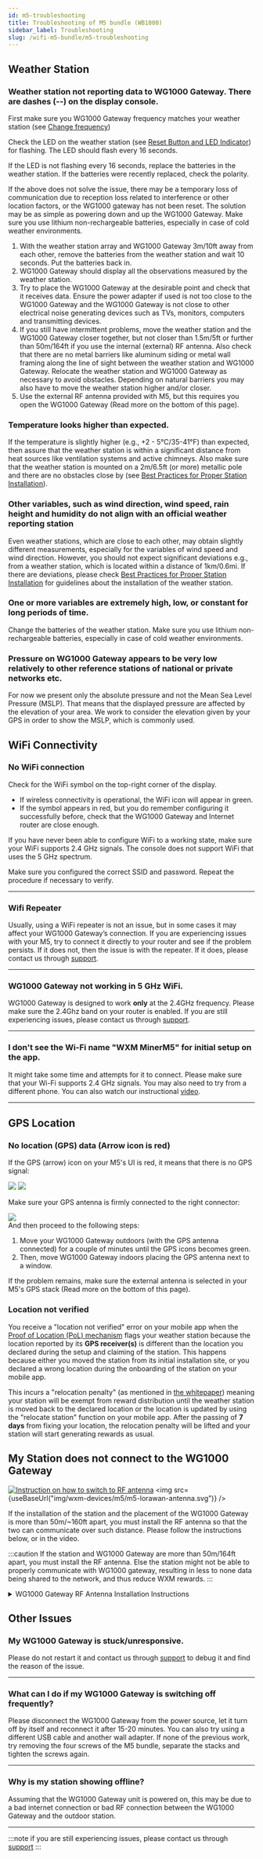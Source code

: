 ```yaml
---
id: m5-troubleshooting
title: Troubleshooting of M5 bundle (WB1000)
sidebar_label: Troubleshooting
slug: /wifi-m5-bundle/m5-troubleshooting
---
```



## Weather Station

### Weather station not reporting data to WG1000 Gateway. There are dashes (--) on the display console.

First make sure you WG1000 Gateway frequency matches your weather station (see [Change frequency](/wxm-devices/wifi-m5-bundle/m5-connect-and-claim#change-frequency-optional))

Check the LED on the weather station (see [Reset Button and LED Indicator](/wxm-devices/wifi-m5-bundle/m5-contents#outdoor-weather-station)) for flashing.
The LED should flash every 16 seconds.

If the LED is not flashing every 16 seconds, replace the batteries in the weather station.
If the batteries were recently replaced, check the polarity.

If the above does not solve the issue, there may be a temporary loss of communication due to reception loss related to interference or other location factors, or the WG1000 gateway has not been reset.
The solution may be as simple as powering down and up the WG1000 Gateway. Make sure you use lithium non-rechargeable batteries, especially in case of cold weather environments.

1. With the weather station array and WG1000 Gateway 3m/10ft away from each other,
   remove the batteries from the weather station and wait 10 seconds. Put the batteries back in.
1. WG1000 Gateway should display all the observations measured by the weather station.
1. Try to place the WG1000 Gateway at the desirable point and check that it receives data.
   Ensure the power adapter if used is not too close to the WG1000 Gateway and the WG1000 Gateway is not close to other electrical noise generating devices
   such as TVs, monitors, computers and transmitting devices.
1. If you still have intermittent problems, move the weather station and the WG1000 Gateway closer together,
   but not closer than 1.5m/5ft or further than 50m/164ft if you use the internal (external) RF antenna.
   Also check that there are no metal barriers like aluminum siding
   or metal wall framing along the line of sight between the weather station and WG1000 Gateway.
   Relocate the weather station and WG1000 Gateway as necessary to avoid obstacles.
   Depending on natural barriers you may also have to move the weather station higher and/or closer.
1. Use the external RF antenna provided with M5, but this requires you open the WG1000 Gateway (Read more on the bottom of this page).

### Temperature looks higher than expected.

If the temperature is slightly higher (e.g., +2 - 5°C/35-41°F) than expected,
then assure that the weather station is within a significant distance from heat sources
like ventilation systems and active chimneys.
Also make sure that the weather station is mounted on a 2m/6.5ft (or more) metallic pole and there are no obstacles close by (see [Best Practices for Proper Station Installation](/wxm-devices/wifi-m5-bundle/install-weather-station#best-practices-for-proper-station-installation)).

### Other variables, such as wind direction, wind speed, rain height and humidity do not align with an official weather reporting station

Even weather stations, which are close to each other, may obtain slightly different measurements,
especially for the variables of wind speed and wind direction. However, you should not expect significant deviations
e.g., from a weather station, which is located within a distance of 1km/0.6mi.
If there are deviations, please check [Best Practices for Proper Station Installation](/wxm-devices/wifi-m5-bundle/install-weather-station#best-practices-for-proper-station-installation) for guidelines about the installation of the weather station.

### One or more variables are extremely high, low, or constant for long periods of time.

Change the batteries of the weather station. Make sure you use lithium non-rechargeable batteries, especially in case of cold weather environments.

### Pressure on WG1000 Gateway appears to be very low relatively to other reference stations of national or private networks etc. 

For now we present only the absolute pressure and not the Mean Sea Level Pressure (MSLP). That means that the displayed pressure are affected by the elevation of your area. We work to consider the elevation given by your GPS in order to show the MSLP, which is commonly used.

## WiFi  Connectivity

### No WiFi  connection

Check for the WiFi  symbol on the top-right corner of the display.

- If wireless connectivity is operational, the WiFi  icon will appear in green.
- If the symbol appears in red, but you do remember configuring it successfully before, check that the WG1000 Gateway and Internet router are close enough.

If you have never been able to configure WiFi  to a working state, make sure your WiFi  supports 2.4 GHz signals. The console does not support WiFi that uses the 5 GHz spectrum.

Make sure you configured the correct SSID and password. Repeat the procedure if necessary to verify.

<hr />

### Wifi Repeater
Usually, using a WiFi repeater is not an issue, but in some cases it may affect your WG1000 Gateway’s connection. If you are experiencing issues with your M5, try to connect it directly to your router and see if the problem persists. If it does not, 
then the issue is with the repeater. If it does, please contact us through [support](https://support.weatherxm.com).

<hr />

### WG1000 Gateway not working in 5 GHz WiFi.
WG1000 Gateway is designed to work **only** at the 2.4GHz frequency. Please make sure the 2.4Ghz band on your router is enabled. If you are still experiencing issues, please contact us through [support](https://support.weatherxm.com).

<hr />

### I don't see the Wi-Fi name "WXM MinerM5" for initial setup on the app.

It might take some time and attempts for it to connect. Please make sure that your Wi-Fi supports 2.4 GHz signals. You may also need to try from a different phone. You can also watch our instructional [video](https://www.youtube.com/watch?v=sUJEwuFq1CE).

<hr />

## GPS Location

### No location (GPS) data (Arrow icon is red)
If the GPS (arrow) icon on your M5's UI is red, it means that there is no GPS signal:
<div class="explanation">
<Tabs groupId="wg1000_ui">
  <TabItem value="wg1000_ui_new" label="UI versions > 0.10.0">
    <img src={useBaseUrl("img/wxm-devices/m5/m5-no-gps-signal-new.png")} />
  </TabItem>
  <TabItem value="wg1000_ui_old" label="Older UI versions">
    <img src={useBaseUrl("img/wxm-devices/m5/m5-no-gps-signal.png")} />
  </TabItem>
</Tabs>
</div>

Make sure your GPS antenna is firmly connected to the right connector:
<div class="explanation">
<img src={useBaseUrl("img/wxm-devices/m5/m5-gps.png")} />
</div>
And then proceed to the following steps:

1. Move your WG1000 Gateway outdoors (with the GPS antenna connected)
   for a couple of minutes until the GPS icons becomes green.
1. Then, move WG1000 Gateway indoors placing the GPS antenna next to a window.

If the problem remains, make sure the external antenna is selected in your M5's GPS stack (Read more on the bottom of this page).

### Location not verified
You receive a "location not verified" error on your mobile app when the [Proof of Location (PoL) mechanism](/rewards/proof-of-location) flags your weather station because the location reported by its **GPS receiver(s)** is different than the location you declared during the setup and claiming of the station. This happens because either you moved the station from its initial installation site, or you declared a wrong location during the onboarding of the station on your mobile app.

This incurs a "relocation penalty" (as mentioned in [the whitepaper](http://weatherxm.com/whitepaper)) meaning your station will be exempt from reward distribution until the weather station is moved back to the declared location or the location is updated by using the "relocate station" function on your mobile app. After the passing of **7 days** from fixing your location, the relocation penalty will be lifted and your station will start generating rewards as usual.

## My Station does not connect to the WG1000 Gateway

<div class="explanation vertical">

   [![Instruction on how to switch to RF antenna](/img/wxm-devices/m5/m5-video-lorawan.png)](https://www.youtube.com/watch?v=FP4rT3FTz0M&)
   <img src={useBaseUrl("img/wxm-devices/m5/m5-lorawan-antenna.svg")} />
</div>
<p>
If the installation of the station and the placement of the WG1000 Gateway is more than 50m/~160ft apart, you must install the RF antenna so that the two can communicate over such distance.
Please follow the instructions below, or in the video.
</p>

:::caution
If the station and WG1000 Gateway are more than 50m/164ft apart, you must install the RF antenna. Else the station might not be able to properly communicate with WG1000 gateway, resulting in less to none data being shared to the network, and thus reduce WXM rewards.
:::

<details class="accordion">

<summary>WG1000 Gateway RF Antenna Installation Instructions</summary>

#### WG1000 Gateway Antenna Troubleshooting

WG1000 Gateway is equipped with two antennas, the GPS and the RF. The GPS antenna is used to determine the location (coordinates) and altitude of the weather station,
while the RF antenna is responsible for the communication between the WG1000 Gateway and the weather station.

On the left side of the WG1000 Gateway you may notice that there are two different caps, a grey for GPS and a blue for RF (labeled as "LoRa" in the cap).
Each of these caps contains a system relevant to the antennas mentioned above.

By default, the external GPS antenna and the internal RF antenna are connected, and there is no need to modify this.

The antenna plugs are VERY SENSITIVE so it is NOT recommended to switch cables unless there is a serious problem.

#### Switch external/internal GPS antenna

The WG1000 Gateway uses by default the external GPS antenna, which should be connected to the port on the grey GPS cap,
In case you desire to change the internal/external GPS antenna, follow the following steps:

1. Unscrew and remove the four screws behind the WG1000 Gateway.
1. Remove the first cap. You may use a flat-head screwdriver to separate the cap from the rest of the WG1000 Gateway.
1. You will notice two small cables, one coming from the port on the side and one coming from a small chip.
   Remove the cable, which is connected to a specific reception on the green board and connect the desired cable to the same reception.
1. Clasp the cap back and screw the device.
1. In case you changed to the external GPS antenna, connect the external antenna to the corresponding port on the side of the WG1000 Gateway.

#### Switch external/internal RF antenna

The WG1000 Gateway beta v1 uses by default the internal RF antenna.
In case you desire to change the internal/external RF antenna, follow the following steps:

1. Unscrew and remove the four screws behind the WG1000 Gateway.
1. Remove the first cap. You may use a flat-head screwdriver to separate the cap from the rest of the WG1000 Gateway.
1. Remove the grey GPS cap. Again you may use a flat-head screwdriver to separate the cap from the rest of the WG1000 Gateway.
1. You will notice two small cables, one coming from the port on the side and one coming from an edge of the green board.
   Remove the cable, which is connected to a specific reception on the green board and
   connect the desired cable to the same reception.
1. Clasp the caps and the cap back and screw the device.
1. In case you changed to external RF antenna, connect the external antenna to the corresponding port on the side of the WG1000 Gateway (LoRa cap).

##### Internal parts of the WG1000 Gateway

a. Bottom is the first cap you remove once the WG1000 Gateway is unscrewed.

b. The second cap in grey is the GPS

c. The third cap in blue is the RF Connection to the weather station

d. Top cap in white is the rest of WG1000 Gateway.

<div class="control">
   <img src={useBaseUrl("img/wxm-devices/m5/hardware-parts.svg")} />
</div>
</details>

## Other Issues

### My WG1000 Gateway is stuck/unresponsive.
  
Please do not restart it and contact us through [support](https://support.weatherxm.com) to debug it and find the reason of the issue.

<hr />

### What can I do if my WG1000 Gateway is switching off frequently?

Please disconnect the WG1000 Gateway from the power source, let it turn off by itself and reconnect it after 15-20 minutes. You can also try using a different USB cable and another wall adapter. If none of the previous work, try removing the four screws of the M5 bundle, separate the stacks and tighten the screws again.

<hr />

### Why is my station showing offline?

Assuming that the WG1000 Gateway unit is powered on, this may be due to a bad internet connection or bad RF connection between the WG1000 Gateway and the outdoor station.  

<hr />

:::note
if you are still experiencing issues, please contact us through [support](https://support.weatherxm.com)
:::
